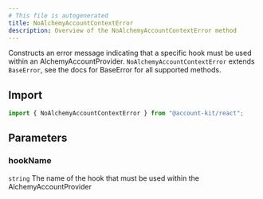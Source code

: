 ```yaml
---
# This file is autogenerated
title: NoAlchemyAccountContextError
description: Overview of the NoAlchemyAccountContextError method
---
```



Constructs an error message indicating that a specific hook must be used within an AlchemyAccountProvider.
<Note>
`NoAlchemyAccountContextError` extends `BaseError`, see the docs for BaseError for all supported methods.
</Note>

## Import

```ts
import { NoAlchemyAccountContextError } from "@account-kit/react";
```

## Parameters

### hookName

`string`
The name of the hook that must be used within the AlchemyAccountProvider
